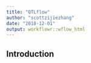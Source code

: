 ```yaml
---
title: "QTLflow"
author: "scottzijiezhang"
date: "2018-12-01"
output: workflowr::wflow_html
---
```


## Introduction

```r

```

